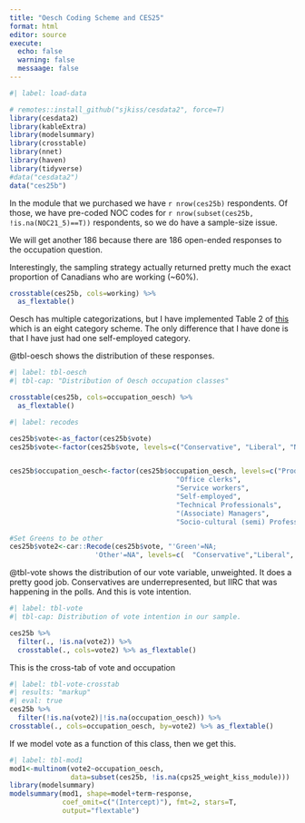 ```yaml
---
title: "Oesch Coding Scheme and CES25"
format: html
editor: source
execute: 
  echo: false
  warning: false
  messaage: false
---
```


```r
#| label: load-data

# remotes::install_github("sjkiss/cesdata2", force=T)
library(cesdata2)
library(kableExtra)
library(modelsummary)
library(crosstable)
library(nnet)
library(haven)
library(tidyverse)
#data("cesdata2")
data("ces25b")
```
In the module that we purchased we have `r nrow(ces25b)` respondents. Of those, we have pre-coded NOC codes for `r nrow(subset(ces25b, !is.na(NOC21_5)==T))` respondents, so we do have a sample-size issue. 

We will get another 186 because there are 186 open-ended responses to the occupation question. 

Interestingly, the sampling strategy actually returned pretty much the exact proportion of Canadians who are working (~60\%).

```r
crosstable(ces25b, cols=working) %>% 
  as_flextable()
```


Oesch has multiple categorizations, but I have implemented Table 2 of [this](https://people.unil.ch/danieloesch/files/2020/11/Description_SocialClassPackage_ESS_25Nov2020.pdf)  which is an eight category scheme. The only difference that I have done is that I have just had one self-employed category.  

@tbl-oesch shows the distribution of these responses.

```r
#| label: tbl-oesch
#| tbl-cap: "Distribution of Oesch occupation classes"

crosstable(ces25b, cols=occupation_oesch) %>% 
  as_flextable()
```


```r
#| label: recodes

ces25b$vote<-as_factor(ces25b$vote)
ces25b$vote<-factor(ces25b$vote, levels=c("Conservative", "Liberal", "NDP", "Bloc", "Green", "Other"))


ces25b$occupation_oesch<-factor(ces25b$occupation_oesch, levels=c("Production workers",
                                         "Office clerks",
                                         "Service workers",
                                         "Self-employed",
                                         "Technical Professionals",
                                         "(Associate) Managers",
                                         "Socio-cultural (semi) Professionals"))

#Set Greens to be other
ces25b$vote2<-car::Recode(ces25b$vote, "'Green'=NA;
                     'Other'=NA", levels=c(  "Conservative","Liberal", "NDP", "Bloc"))

```

@tbl-vote shows the distribution of our vote variable, unweighted. It does a pretty good job. Conservatives are underrepresented, but IIRC that was happening in the polls. And this is vote intention. 

```r
#| label: tbl-vote
#| tbl-cap: Distribution of vote intention in our sample.

ces25b %>%
  filter(., !is.na(vote2)) %>% 
  crosstable(., cols=vote2) %>% as_flextable()
```

This is the cross-tab of vote and occupation

```r
#| label: tbl-vote-crosstab
#| results: "markup"
#| eval: true
ces25b %>% 
  filter(!is.na(vote2)|!is.na(occupation_oesch)) %>% 
crosstable(., cols=occupation_oesch, by=vote2) %>% as_flextable()

```
If we model vote as a function of this class, then we get this. 


```r
#| label: tbl-mod1
mod1<-multinom(vote2~occupation_oesch,
               data=subset(ces25b, !is.na(cps25_weight_kiss_module)))
library(modelsummary)
modelsummary(mod1, shape=model+term~response,
             coef_omit=c("(Intercept)"), fmt=2, stars=T,
             output="flextable")
```
